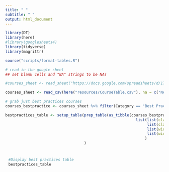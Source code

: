 ```yaml
---
title: " "
subtitle: " "
output: html_document
---
```


<style type="text/css">
  body{
  text-align: justify;
  text-justify: inter-word;
}
</style>

```r
library(DT)
library(here)
#library(googlesheets4)
library(tidyverse)
library(magrittr)

source("scripts/format-tables.R")
```


```r
# read in the google sheet
## set blank cells and "NA" strings to be NAs

#courses_sheet <- read_sheet("https://docs.google.com/spreadsheets/d/1TiNdu92hK-0FN8GbmWi_QbdUaX2yJF76yFt2oljm_qE/edit?usp=sharing", na = c("NA", ""))

courses_sheet <- read_csv(here("resources/CourseTable.csv"), na = c("NA", ""))

# grab just best practices courses
courses_bestpractice <- courses_sheet %>% filter(Category == "Best Practices")

bestpractices_table <- setup_table(prep_table(as_tibble(courses_bestpractice), current=TRUE), "Best Practices Courses Currently Available", columnDefsListOfLists = 
                                                          list(list(className = 'dt-center', targets = c(0,1,2)),
                                                               list(className = "dt-left", targets = c(3,4)),
                                                               list(width = '240px', targets = c(3)) ,
                                                               list(width = '160px', targets = c(4))
                                                              )
                                   )
```

<div style = "width:100%; height:auto; margin: 0; padding:10px">

```r
#Display best practices table
bestpractices_table
```

</div>
